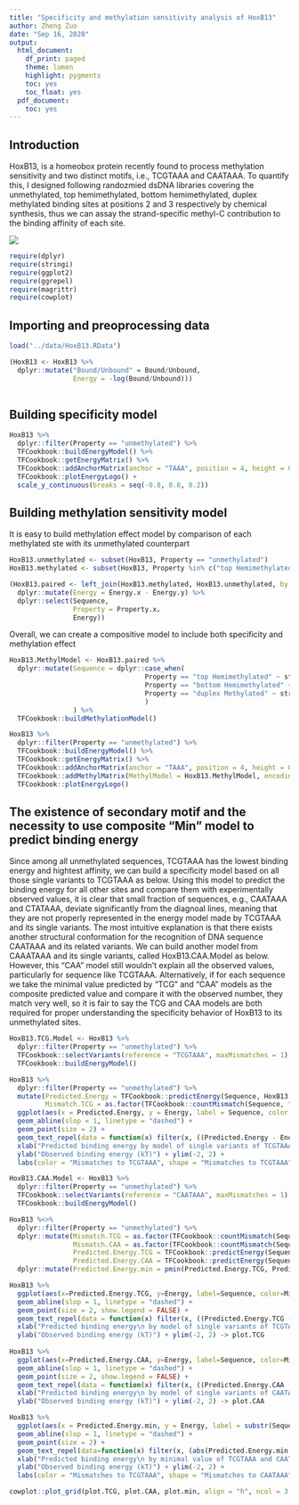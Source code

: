 ```yaml
---
title: "Specificity and methylation sensitivity analysis of HoxB13"
author: Zheng Zuo
date: "Sep 16, 2020"
output:
  html_document:
    df_print: paged
    theme: lumen
    highlight: pygments
    toc: yes
    toc_float: yes
  pdf_document:
    toc: yes
---
```


## Introduction

HoxB13, is a homeobox protein recently found to process methylation sensitivity and two distinct motifs, i.e., TCGTAAA and CAATAAA. To quantify this, I designed following randozmied dsDNA libraries covering the unmethylated, top hemimethylated, bottom hemimethylated, duplex methylated binding sites at positions 2 and 3 respectively by chemical synthesis, thus we can assay the strand-specific methyl-C contribution to the binding affinity of each site.

![](./HoxB13_libraries_design.png)


```r
require(dplyr)
require(stringi)
require(ggplot2)
require(ggrepel)
require(magrittr)
require(cowplot)
```

## Importing and preoprocessing data

```r
load("../data/HoxB13.RData")

(HoxB13 <- HoxB13 %>%
  dplyr::mutate("Bound/Unbound" = Bound/Unbound,
                Energy = -log(Bound/Unbound)))
  
```

## Building specificity model
```r
HoxB13 %>%
  dplyr::filter(Property == "unmethylated") %>%
  TFCookbook::buildEnergyModel() %>%
  TFCookbook::getEnergyMatrix() %>%
  TFCookbook::addAnchorMatrix(anchor = "TAAA", position = 4, height = 0.25) %>%
  TFCookbook::plotEnergyLogo() +
  scale_y_continuous(breaks = seq(-0.8, 0.8, 0.2))
```

## Building methylation sensitivity model

It is easy to build methylation effect model by comparison of each methylated ste with its unmethylated counterpart
```r
HoxB13.unmethylated <- subset(HoxB13, Property == "unmethylated")
HoxB13.methylated <- subset(HoxB13, Property %in% c("top Hemimethylated", "bottom Hemimethylated", "duplex Methylated"))

(HoxB13.paired <- left_join(HoxB13.methylated, HoxB13.unmethylated, by = "Sequence") %>%
  dplyr::mutate(Energy = Energy.x - Energy.y) %>%
  dplyr::select(Sequence,
                Property = Property.x，
                Energy))
```


Overall, we can create a compositive model to include both specificity and methylation effect
```r

HoxB13.MethylModel <- HoxB13.paired %>%
  dplyr::mutate(Sequence = dplyr::case_when(
                                  Property == "top Hemimethylated" ~ stringi::stri_sub_replace(Sequence, from=2,to=2, replacement = "M"),
                                  Property == "bottom Hemimethylated" ~ stringi::stri_sub_replace(Sequence, from=3,to=3, replacement = "W"),
                                  Property == "duplex Methylated" ~ stringi::stri_sub_replace(Sequence, from=2,to=3, replacement = "MW")
                                  )
                ) %>%
  TFCookbook::buildMethylationModel()

HoxB13 %>%
  dplyr::filter(Property == "unmethylated") %>%
  TFCookbook::buildEnergyModel() %>%
  TFCookbook::getEnergyMatrix() %>%
  TFCookbook::addAnchorMatrix(anchor = "TAAA", position = 4, height = 0.25) %>%
  TFCookbook::addMethylMatrix(MethylModel = HoxB13.MethylModel, encoding = "(3+2)L+1") %>%
  TFCookbook::plotEnergyLogo()
```


## The existence of secondary motif and the necessity to use composite "Min" model to predict binding energy

Since among all unmethylated sequences, TCGTAAA has the lowest binding energy and hightest affinity, we can build a specificity model based on all those single variants to TCGTAAA as below. Using this model to predict the binding energy for all other sites and compare them with experimentally observed values, it is clear that small fraction of sequences, e.g., CAATAAA and CTATAAA, deviate significantly from the diagnoal lines, meaning that they are not properly represented in the energy model made by TCGTAAA and its single variants. The most intuitive explanation is that there exists another structural conformation for the recognition of DNA sequence CAATAAA and its related variants. We can build another model from CAAATAAA and its single variants, called HoxB13.CAA.Model as below. However, this "CAA" model still wouldn't explain all the observed values, particularly for sequence like TCGTAAA. Alternatively, if for each sequence we take the minimal value predicted by "TCG" and "CAA" models as the composite predicted value and compare it with the observed number, they match very well, so it is fair to say the TCG and CAA models are both required for proper understanding the specificity behavior of HoxB13 to its unmethylated sites.


```r
HoxB13.TCG.Model <- HoxB13 %>%
  dplyr::filter(Property == "unmethylated") %>%
  TFCookbook::selectVariants(reference = "TCGTAAA", maxMismatches = 1) %>%
  TFCookbook::buildEnergyModel()

HoxB13 %>%
  dplyr::filter(Property == "unmethylated") %>%
  mutate(Predicted.Energy = TFCookbook::predictEnergy(Sequence, HoxB13.TCG.Model),
         Mismatch.TCG = as.factor(TFCookbook::countMismatch(Sequence, "TCGTAAA"))) %>%
  ggplot(aes(x = Predicted.Energy, y = Energy, label = Sequence, color = Mismatch.TCG, shape = Mismatch.TCG)) +
  geom_abline(slop = 1, linetype = "dashed") +
  geom_point(size = 2) +
  geom_text_repel(data = function(x) filter(x, ((Predicted.Energy - Energy) > 2) & (Energy < 0.8)), show.legend = FALSE) +
  xlab("Predicted binding energy by model of single variants of TCGTAAA (kT)") +
  ylab("Observed binding energy (kT)") + ylim(-2, 2) +
  labs(color = "Mismatches to TCGTAAA", shape = "Mismatches to TCGTAAA")
```

```r
HoxB13.CAA.Model <- HoxB13 %>%
  dplyr::filter(Property == "unmethylated") %>%
  TFCookbook::selectVariants(reference = "CAATAAA", maxMismatches = 1) %>%
  TFCookbook::buildEnergyModel()

HoxB13 %<>%
  dplyr::filter(Property == "unmethylated") %>%
  dplyr::mutate(Mismatch.TCG = as.factor(TFCookbook::countMismatch(Sequence, "TCGTAAA")),
                Mismatch.CAA = as.factor(TFCookbook::countMismatch(Sequence, "CAATAAA")),
                Predicted.Energy.TCG = TFCookbook::predictEnergy(Sequence, HoxB13.TCG.Model),
                Predicted.Energy.CAA = TFCookbook::predictEnergy(Sequence, HoxB13.CAA.Model)) %>%
  dplyr::mutate(Predicted.Energy.min = pmin(Predicted.Energy.TCG, Predicted.Energy.CAA))

HoxB13 %>%
  ggplot(aes(x=Predicted.Energy.TCG, y=Energy, label=Sequence, color=Mismatch.TCG, shape = Mismatch.CAA)) +
  geom_abline(slop = 1, linetype = "dashed") +
  geom_point(size = 2, show.legend = FALSE) +
  geom_text_repel(data = function(x) filter(x, ((Predicted.Energy.TCG - Energy) > 2) & (Energy < 0.8)), show.legend = FALSE) +
  xlab("Predicted binding energy\n by model of single variants of TCGTAAA (kT)") +
  ylab("Observed binding energy (kT)") + ylim(-2, 2) -> plot.TCG
  
HoxB13 %>%
  ggplot(aes(x=Predicted.Energy.CAA, y=Energy, label=Sequence, color=Mismatch.TCG, shape = Mismatch.CAA)) +
  geom_abline(slop = 1, linetype = "dashed") +
  geom_point(size = 2, show.legend = FALSE) +
  geom_text_repel(data = function(x) filter(x, ((Predicted.Energy.CAA - Energy) > 1.5) & (Energy < 0.8)), show.legend = FALSE) +
  xlab("Predicted binding energy\n by model of single variants of CAATAAA (kT)") +
  ylab("Observed binding energy (kT)") + ylim(-2, 2) -> plot.CAA

HoxB13 %>%
  ggplot(aes(x = Predicted.Energy.min, y = Energy, label = substr(Sequence, 1,3), color = Mismatch.TCG, shape = Mismatch.CAA)) +
  geom_abline(slop = 1, linetype = "dashed") +
  geom_point(size = 2) +
  geom_text_repel(data=function(x) filter(x, (abs(Predicted.Energy.min - Energy) > -0.1) & (Energy < 1)), show.legend = FALSE) +
  xlab("Predicted binding energy\n by minimal value of TCGTAAA and CAATAAA models (kT)") +
  ylab("Observed binding energy (kT)") + ylim(-2, 2) +
  labs(color = "Mismatches to TCGTAAA", shape = "Mismatches to CAATAAA") -> plot.min

cowplot::plot_grid(plot.TCG, plot.CAA, plot.min, align = "h", ncol = 3, rel_widths = c(1,1,1.45))
```

